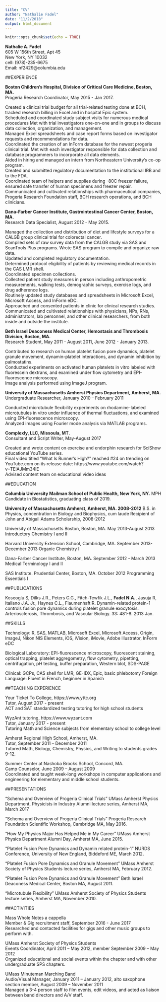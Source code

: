```yaml
---
title: "CV"
author: "Nathalie Fadel"
date: "11/2/2018"
output: html_document
---
```


```r
knitr::opts_chunk$set(echo = TRUE)
```

**Nathalie A. Fadel**  
605 W 156th Street, Apt 45  
New York, NY 10032  
cell: (978)-235-6675  
Email: nf2429@columbia.edu   

##EXPERIENCE


**Boston Children’s Hospital, Division of Critical Care Medicine, Boston, MA.**   
Progeria Research Coordinator, May 2015 - Jan 2017.

Created a clinical trial budget for all trial-related testing done at BCH, tracked research billing in Excel and in hospital Epic system.  
Scheduled and coordinated study subject visits for numerous medical procedures
Met with trial investigators one-on-one and in groups to discuss data collection, organization, and management.  
Managed Excel spreadsheets and case report forms based on investigator requests and recommendations for data.  
Coordinated the creation of an InForm database for the newest progeria clinical trial.   Met with each investigator responsible for data collection and database programmers to incorporate all data elements.  
Aided in hiring and managed an intern from Northeastern University’s co-op program.  
Created and submitted regulatory documentation to the institutional IRB and to the FDA.  
Coordinated team of helpers and supplies during -80C freezer failure, ensured safe transfer of human specimens and freezer repair.  
Communicated and cultivated relationships with pharmaceutical companies, Progeria Research Foundation staff, BCH research operations, and BCH clinicians.  
		
**Dana-Farber Cancer Institute, Gastrointestinal Cancer Center, Boston, MA.**   
Research Data Specialist, August 2012 - May 2015.  

Managed the collection and distribution of diet and lifestyle surveys for a CALGB group clinical trial for colorectal cancer.   
Compiled sets of raw survey data from the CALGB study via SAS and ScanTools Plus programs. Wrote SAS program to compile and organize raw data.  
Updated and completed regulatory documentation.   
Determined protocol eligibility of patients by reviewing medical records in the CAS LMR shell.   
Coordinated specimen collections.  
Collected patient study measures in person including anthropometric measurements, walking tests, demographic surveys, exercise logs, and drug adherence logs.  
Routinely updated study databases and spreadsheets in Microsoft Excel, Microsoft Access, and InForm eDC.  
Approached and consented patients in clinic for clinical research studies.  
Communicated and cultivated relationships with physicians, NPs, RNs, administrators, lab personnel, and other clinical researchers, from both inside and outside the institute.  

**Beth Israel Deaconess Medical Center, Hemostasis and Thrombosis Division, Boston, MA.**  
Research Student, May 2011 - August 2011, June 2012 - January 2013.  

Contributed to research on human platelet fusion pore dynamics, platelet granule movement, dynamin-platelet interactions, and dynamin inhibition by palmostatins.  
Conducted experiments on activated human platelets in vitro labeled with fluorescein dextrans, and examined under flow cytometry and EPI-fluorescence microscopy.   
Image analysis performed using ImageJ program.  

**University of Massachusetts Amherst Physics Department, Amherst, MA.**   
Undergraduate Researcher, January 2010 – February 2011   

Conducted microtubule flexibility experiments on rhodamine-labeled microtubules in vitro under influence of thermal fluctuations, and examined using EPI-fluorescence microscopy.  
Analyzed images using Fourier mode analysis via MATLAB programs.  

**Complexly, LLC, Missoula, MT.**  
Consultant and Script Writer, May-August 2017  

Created and wrote content on exercise and endorphin research for SciShow educational YouTube series.   
Final video titled “What Is Runner’s High?” reached #24 on trending on YouTube.com on its release date: https://www.youtube.com/watch?v=TElAJMm34IE  
Advised content team on educational video ideas  


##EDUCATION	

**Columbia University Mailman School of Public Health, New York, NY.**
	MPH Candidate in Biostatistics, graduating class of 2019.

**University of Massachusetts Amherst, Amherst, MA. 2008-2012**
B.S. in Physics, concentration in Biology and Biophysics, cum laude
Recipient of John and Abigail Adams Scholarship, 2008-2012

University of Massachusetts Boston, Boston, MA. May 2013-August 2013
Introductory Chemistry I and II 

Harvard University Extension School, Cambridge, MA. September 2013-December 2013
Organic Chemistry I 

Dana-Farber Cancer Institute, Boston, MA. September 2012 - March 2013
	Medical Terminology I and II

SAS Institute. Prudential Center, Boston, MA. October 2012
	Programming Essentials I


##PUBLICATIONS

Koseoglu S, Dilks J.R., Peters C.G., Fitch-Tewfik J.L., **Fadel N.A.**, Jasuja R, Italiano J.A. Jr., Haynes C.L., Flaumenhaft R.
Dynamin-related protein-1 controls fusion pore dynamics during platelet granule exocytosis. Arteriosclerosis, Thrombosis, and Vascular Biology. 33: 481-8. 2013 Jan.


##SKILLS
	
Technology: R, SAS, MATLAB, Microsoft Excel, Microsoft Access, Origin, ImageJ, Nikon NIS Elements, iOS, iVision, iMovie, Adobe Illustrator, InForm eDC  

Biological Laboratory: EPI-fluorescence microscopy, fluorescent staining, optical trapping, platelet aggregometry,  flow cytometry, pipetting, centrifugation, pH testing, buffer preparation, Western blot, SDS-PAGE  

Clinical: GCPs, CAS shell for LMR, GE-IDX, Epic, basic phlebotomy
Foreign Language: Fluent in French, beginner in Spanish

##TEACHING EXPERIENCE

Your Ticket To College, https://www.yttc.org   
Tutor, August 2017 - present  
ACT and SAT standardized testing tutoring for high school students  

WyzAnt tutoring, https://www.wyzant.com  
Tutor, January 2017 - present  
Tutoring Math and Science subjects from elementary school to college level  

Amherst Regional High School, Amherst, MA.  
Tutor, September 2011 – December 2011  
Tutored Math, Biology, Chemistry, Physics, and Writing to students grades 9-12.  

Summer Center at Nashoba Brooks School,  Concord, MA.  
Camp Counselor, June 2009 – August 2009  
Coordinated and taught week-long workshops in computer applications and engineering for elementary and middle school students.  


##PRESENTATIONS	

“Schema and Overview of Progeria Clinical Trials” UMass Amherst Physics Department, Physicists in Industry Alumni lecture series, Amherst MA, March 2017  

“Schema and Overview of Progeria Clinical Trials” Progeria Research Foundation Scientific Workshop, Cambridge MA, May 2016.  

“How My Physics Major Has Helped Me in My Career” UMass Amherst Physics Department Alumni Day, Amherst MA, June 2015.  

“Platelet Fusion Pore Dynamics and Dynamin related protein-1” NURDS Conference, University of New England, Biddeford ME, March 2012.  

“Platelet Fusion Pore Dynamics and Granule Movement” UMass Amherst Society of Physics Students lecture series, Amherst MA, February 2012.  

“Platelet Fusion Pore Dynamics and Granule Movement” Beth Israel Deaconess Medical Center, Boston MA, August 2011.  

“Microtubule Flexibility” UMass Amherst Society of Physics Students lecture series, Amherst MA, November 2010.  


##ACTIVITIES	

Mass Whole Notes a cappella  
Member & Gig recruitment staff, September 2016 - June 2017    
Researched and contacted facilities for gigs and other music groups to perform with.  

UMass Amherst Society of Physics Students  
Events Coordinator, April 2011 – May 2012, member September 2009 – May 2012  
Organized educational and social events within the chapter and with other undergraduate SPS chapters.  

UMass Minuteman Marching Band   
Audio/Visual Manager, January 2011 – January 2012, alto saxophone section member, August 2009 – November 2011  
Managed a 3-4 person staff to film events, edit videos, and acted as liaison between band directors and A/V staff.  
